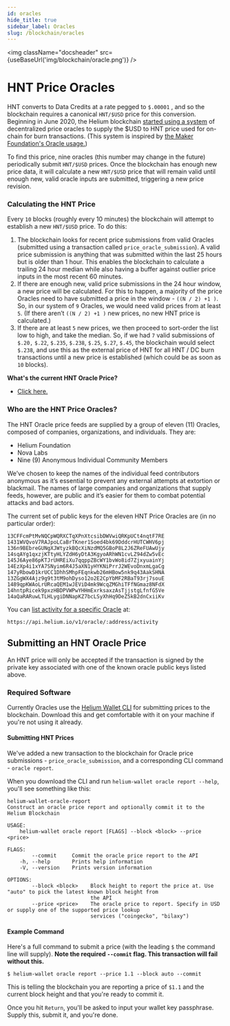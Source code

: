 ```yaml
---
id: oracles
hide_title: true
sidebar_label: Oracles
slug: /blockchain/oracles
---
```



<img className="docsheader" src={useBaseUrl('img/blockchain/oracle.png')} />

# HNT Price Oracles

HNT converts to Data Credits at a rate pegged to `$.00001` , and so the blockchain requires a
canonical `HNT/$USD` price for this conversion. Beginning in June 2020, the Helium blockchain
[started using a system](https://docs.helium.com/devblog/2020/05/29/HNT-Price-Oracles.html) of
decentralized price oracles to supply the $USD to HNT price used for on-chain for burn transactions.
(This system is inspired by
[the Maker Foundation's Oracle usage.](https://blog.makerdao.com/introducing-oracles-v2-and-defi-feeds/))

To find this price, nine oracles (this number may change in the future) periodically submit
`HNT/$USD` prices. Once the blockchain has enough new price data, it will calculate a new `HNT/$USD`
price that will remain valid until enough new, valid oracle inputs are submitted, triggering a new
price revision.

### Calculating the HNT Price

Every `10` blocks (roughly every 10 minutes) the blockchain will attempt to establish a new
`HNT/$USD` price. To do this:

1. The blockchain looks for recent price submissions from valid Oracles (submitted using a
   transaction called `price_oracle_submission`). A valid price submission is anything that was
   submitted within the last 25 hours but is older than 1 hour. This enables the blockchain to
   calculate a trailing 24 hour median while also having a buffer against outlier price inputs in
   the most recent 60 minutes.
2. If there are enough new, valid price submissions in the 24 hour window, a new price will be
   calculated. For this to happen, a majority of the price Oracles need to have submitted a price in
   the window - `((N / 2) +1 )`. So, in our system of `9` Oracles, we would need valid prices from
   at least `5`. (If there aren’t `((N / 2) +1 )` new prices, no new HNT price is calculated.)
3. If there are at least `5` new prices, we then proceed to sort-order the list low to high, and
   take the median. So, if we had `7` valid submissions of `$.20,` `$.22`, `$.235`, `$.238`, `$.25`,
   `$.27`, `$.45`, the blockchain would select `$.238`, and use this as the external price of HNT
   for all HNT / DC burn transactions until a new price is established \(which could be as soon as
   `10` blocks\).

**What's the current HNT Oracle Price?**

- [Click here.](https://api.helium.io/v1/oracle/prices/current)

### Who are the HNT Price Oracles?

The HNT Oracle price feeds are supplied by a group of eleven (11) Oracles, composed of companies,
organizations, and individuals. They are:

- Helium Foundation
- Nova Labs
- Nine (9) Anonymous Individual Community Members

We’ve chosen to keep the names of the individual feed contributors anonymous as it’s essential to
prevent any external attempts at extortion or blackmail. The names of large companies and
organizations that supply feeds, however, are public and it’s easier for them to combat potential
attacks and bad actors.

The current set of public keys for the eleven HNT Price Oracles are (in no particular order):

```text
13CFFcmPtMvNQCpWQRXCTqXPnXtcsibDWVwiQRKpUCt4nqtF7RE
1431WVQvoV7RAJpoLCaBrTKner1Soed4bk69DddcrHUTCWHV6pj
136n9BEbreGUNgXJWtyzkBQcXiNzdMQ5GBoP8L2J6ZReFUAwUjy
14sqAYg1qxzjKTtyHLYZdH6yDtA3KgyoARhWN1cvLZ94dZw5vEc
145J6Aye86pKTJrUHREiXu7qqppZBcWY1bvWo8id7ZjxyuainYj
14EzXp4i1xYA7SNyim6R4J5aXN1yHYKNiPrrJ2WEvoDnxmLgaCg
147yRbowD1krUCC1DhhSMhpFEqnkwb26mHBow5nk9q43AakSHNA
13ZGgWX4Ajz9g9t3tM9ohDyso12o2E2CpYbMF2RBaT93rj7souE
1489qpKWAoLrURcaQEM1wJEViD4mk9WcqZMGhiTFfNGmaz8NFdX
14hntpRicek9pxzHBDPVWPwYHHmExrksaxzAsTjjstgLfnfG5Ve
14aQaRARuwLTLHLygiDNNapKZ7bcLSyXhHq9DeZ5kB2dnCxiiKv
```

You can
[list activity for a specific Oracle](https://docs.helium.com/api/blockchain/oracle-prices/#list-activity-for-a-specific-oracle)
at:

```
https://api.helium.io/v1/oracle/:address/activity
```

## Submitting an HNT Oracle Price

An HNT price will only be accepted if the transaction is signed by the private key associated with
one of the known oracle public keys listed above.

### Required Software

Currently Oracles use the [Helium Wallet CLI](https://github.com/helium/helium-wallet-rs) for
submitting prices to the blockchain. Download this and get comfortable with it on your machine if
you're not using it already.

#### Submitting HNT Prices

We've added a new transaction to the blockchain for Oracle price submissions -
`price_oracle_submission`, and a corresponding CLI command - `oracle report`.

When you download the CLI and run `helium-wallet oracle report --help`, you'll see something like
this:

```text
helium-wallet-oracle-report
Construct an oracle price report and optionally commit it to the Helium Blockchain

USAGE:
    helium-wallet oracle report [FLAGS] --block <block> --price <price>

FLAGS:
        --commit     Commit the oracle price report to the API
    -h, --help       Prints help information
    -V, --version    Prints version information

OPTIONS:
        --block <block>    Block height to report the price at. Use "auto" to pick the latest known block height from
                           the API
        --price <price>    The oracle price to report. Specify in USD or supply one of the supported price lookup
                           services ("coingecko", "bilaxy")
```

#### Example Command

Here's a full command to submit a price (with the leading `$` the command line will supply). **Note
the required `--commit` flag. This transaction will fail without this.**

```text
$ helium-wallet oracle report --price 1.1 --block auto --commit
```

This is telling the blockchain you are reporting a price of `$1.1` and the current block height and
that you're ready to commit it.

Once you hit `Return`, you'll be asked to input your wallet key passphrase. Supply this, submit it,
and you're done.
